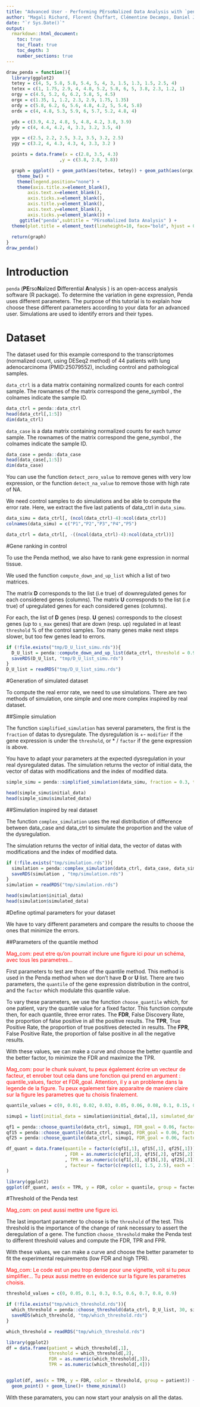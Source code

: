 ```yaml
---
title: "Advanced User - Performing PErsoNalized Data Analysis with `penda`"
author: "Magali Richard, Florent Chuffart, Clémentine Decamps, Daniel Jost"
date: "`r Sys.Date()`"
output: 
  rmarkdown::html_document:
    toc: true
    toc_float: true
    toc_depth: 3
    number_sections: true
---
```


```r
draw_penda = function(){
  library(ggplot2)
  tetey = c(4, 5, 5.8, 5.8, 5.4, 5, 4, 3, 1.5, 1.3, 1.5, 2.5, 4)
  tetex = c(1, 1.75, 2.9, 4, 4.8, 5.2, 5.8, 6, 5, 3.8, 2.3, 1.2, 1)
  orgy = c(4.5, 5.2, 6, 6.2, 5.8, 5, 4.5)
  orgx = c(1.35, 1, 1.2, 2.3, 2.9, 1.75, 1.35)
  ordy = c(5.8, 6.2, 6, 5.6, 4.8, 4.2, 5, 5.4, 5.8)
  ordx = c(4, 4.8, 5.3, 5.9, 6, 5.7, 5.2, 4.8, 4)

  ydx = c(3.9, 4.2, 4.8, 5, 4.8, 4.2, 3.8, 3.9)
  ydy = c(4, 4.4, 4.2, 4, 3.3, 3.2, 3.5, 4)

  ygx = c(2.5, 2.2, 2.5, 3.2, 3.5, 3.2, 2.5)
  ygy = c(3.2, 4, 4.3, 4.3, 4, 3.3, 3.2 )

  points = data.frame(x = c(2.8, 3.5, 4.3)
                    ,y = c(3.8, 2.8, 3.8))

  graph = ggplot() + geom_path(aes(tetex, tetey)) + geom_path(aes(orgx, orgy, size = 3)) + geom_path(aes(ordx, ordy, size = 3)) + geom_path(aes(ydx, ydy, size = 3)) + geom_path(aes(ygx, ygy, size = 3)) + geom_point(data = points, aes(x = x, y = y, size = 3)) +
    theme_bw() +
    theme(legend.position="none") +
    theme(axis.title.x=element_blank(),
        axis.text.x=element_blank(),
        axis.ticks.x=element_blank(),
        axis.title.y=element_blank(),
        axis.text.y=element_blank(),
        axis.ticks.y=element_blank()) +
     ggtitle("penda",subtitle = "PErsoNalized Data Analysis" ) +
  theme(plot.title = element_text(lineheight=10, face="bold", hjust = 0.5), plot.subtitle = element_text(lineheight=.8, face="italic", hjust = 0.5)) 
  
  return(graph)
}
draw_penda()
```

# Introduction

`penda` (**PE**rso**N**alized **D**ifferential **A**nalysis ) is an open-access analysis software (R package). 
To determine the variation in gene expression, Penda uses different parameters. 
The purpose of this tutorial is to explain how choose these different parameters according to your data for an advanced user. Simulations are used to identify errors and their types.

# Dataset

The dataset used for this example correspond to the transcriptomes (normalized count, using DESeq2 method) of 44 patients with lung adenocarcinoma (PMID:25079552), including control and pathological samples. 

`data_ctrl` is a data matrix containing normalized counts for each control sample. 
The rownames of the matrix correspond the gene_symbol , the colnames indicate the sample ID.

```r
data_ctrl = penda::data_ctrl
head(data_ctrl[,1:5])
dim(data_ctrl)
```

`data_case` is a data matrix containing normalized counts for each tumor sample. 
The rownames of the matrix correspond the gene_symbol , the colnames indicate the sample ID.

```r
data_case = penda::data_case
head(data_case[,1:5])
dim(data_case)
```

You can use the function `detect_zero_value` to remove genes with very low expression, or the function `detect_na_value` to remove those with high rate of NA.

We need control samples to do simulations and be able to compute the error rate. Here, we extract the five last patients of data_ctrl in `data_simu`.

```r
data_simu = data_ctrl[, (ncol(data_ctrl)-4):ncol(data_ctrl)]
colnames(data_simu) = c("P1","P2","P3","P4","P5")

data_ctrl = data_ctrl[, -((ncol(data_ctrl)-4):ncol(data_ctrl))]
```


#Gene ranking in control

To use the Penda method, we also have to rank gene expression in normal tissue. 

We used the function `compute_down_and_up_list` which a list of two matrices. 

The matrix **D** corresponds to the list (i.e true) of downregulated genes for each considered genes (columns).
The matrix **U** corresponds to the list (i.e true) of upregulated genes for each considered genes (columns).

For each, the list of **D** genes (resp. **U** genes) corresponds to the closest genes (up to `s_max` genes) that are down (resp. up) regulated in at least `threshold` % of the control samples. 
Too many genes make next steps slower, but too few genes lead to errors.

```r

if (!file.exists("tmp/D_U_list_simu.rds")){
  D_U_list = penda::compute_down_and_up_list(data_ctrl, threshold = 0.99, s_max = 50)
  saveRDS(D_U_list, "tmp/D_U_list_simu.rds")
}
D_U_list = readRDS("tmp/D_U_list_simu.rds")

```


#Generation of simulated dataset

To compute the real error rate, we need to use simulations. There are two methods of simulation, one simple and one more complex inspired by real dataset.


##Simple simulation 

The function `simplified_simulation` has several parameters, the first is the `fraction` of datas to dysregulate. The dysregulation is +- `modifier` if the gene expression is under the `threshold`, or * / `factor` if the gene expression is above.

You have to adapt your parameters at the expected dysregulation in your real dysregulated datas.
The simulation returns the vector of initial data, the vector of datas with modifications and the index of modified data. 

```r
simple_simu = penda::simplified_simulation(data_simu, fraction = 0.3, threshold = 60, modifier = 30, factor = 3)

head(simple_simu$initial_data)
head(simple_simu$simulated_data)
```

##Simulation inspired by real dataset

The function `complex_simulation` uses the real distribution of difference between data_case and data_ctrl to simulate the proportion and the value of the dysregulation. 

The simulation returns the vector of initial data, the vector of datas with modifications and the index of modified data. 

```r
if (!file.exists("tmp/simulation.rds")){
  simulation = penda::complex_simulation(data_ctrl, data_case, data_simu)
  saveRDS(simulation , "tmp/simulation.rds")
}
simulation = readRDS("tmp/simulation.rds")

head(simulation$initial_data)
head(simulation$simulated_data)
```

#Define optimal parameters for your dataset

We have to vary different parameters and compare the results to choose the ones that minimize the errors.

##Parameters of the quantile method

<span style="color:red">Mag_com: peut etre qu'on pourrait inclure une figure ici pour un schéma, avec tous les parametres... </span>

First parameters to test are those of the quantile method. This method is used in the Penda method when we don't have **D** or **U** list. There are two parameters, the `quantile` of the gene expression distribution in the control, and the `factor` which modulate this quantile value.

To vary these parameters, we use the function `choose_quantile` which, for one patient, vary the quantile value for a fixed factor. This function compute then, for each quantile, three error rates.
The **FDR**, False Discovery Rate, the proportion of false positive in all the positive results.
The **TPR**, True Positive Rate, the proportion of true positives detected in results.
The **FPR**, False Positive Rate, the proportion of false positive in all the negative results. 

With these values, we can make a curve and choose the better quantile and the better factor, to minimize the FDR and maximize the TPR. 

<span style="color:red">Mag_com: pour le chunk suivant, tu peux également écrire un vecteur de facteur, et enrober tout cela dans une fonction qui prend en argument : quantile_values, factor et FDR_goal. Attention, il y a un probleme dans la legende de la figure. Tu peux egalement faire apparaitre de maniere claire sur la figure les parametres que tu choisis finalement. </span>

```r

quantile_values = c(0, 0.01, 0.02, 0.03, 0.05, 0.06, 0.08, 0.1, 0.15, 0.2, 0.3, 0.4)

simup1 = list(initial_data = simulation$initial_data[,1], simulated_data = simulation$simulated_data[,1])

qf1 = penda::choose_quantile(data_ctrl, simup1, FDR_goal = 0.06, factor = 1, quantile_values = quantile_values)
qf15 = penda::choose_quantile(data_ctrl, simup1, FDR_goal = 0.06, factor = 1.5, quantile_values = quantile_values)
qf25 = penda::choose_quantile(data_ctrl, simup1, FDR_goal = 0.06, factor = 2.5, quantile_values = quantile_values)

df_quant = data.frame(quantile = factor(c(qf1[,1], qf15[,1], qf25[,1]))
                      , FDR = as.numeric(c(qf1[,2], qf15[,2], qf25[,2]))
                      , TPR = as.numeric(c(qf1[,3], qf15[,3], qf25[,3]))
                      , facteur = factor(c(rep(c(1, 1.5, 2.5), each = 12)))
)

library(ggplot2)
ggplot(df_quant, aes(x = TPR, y = FDR, color = quantile, group = facteur, shape = facteur)) + geom_point() + geom_line()


```

#Threshold of the Penda test

<span style="color:red">Mag_com: on peut aussi mettre une figure ici. </span>

The last important parameter to choose is the `threshold` of the test. This threshold is the importance of the change of rank necessary to assert the deregulation of a gene. 
The function `choose_threshold` make the Penda test to different threshold values and compute the FDR, TPR and FPR. 

With these values, we can make a curve and choose the better parameter to fit the experimental requirements (low FDR and high TPR).

<span style="color:red">Mag_com: Le code est un peu trop dense pour une vignette, voit si tu peux simplifier... Tu peux aussi mettre en evidence sur la figure les parametres choisis. </span>

```r

threshold_values = c(0, 0.05, 0.1, 0.3, 0.5, 0.6, 0.7, 0.8, 0.9)

if (!file.exists("tmp/which_threshold.rds")){
  which_threshold = penda::choose_threshold(data_ctrl, D_U_list, 30, simup1, threshold_values, quant_test = 0.03, factor_test = 1)
  saveRDS(which_threshold, "tmp/which_threshold.rds")
}

which_threshold = readRDS("tmp/which_threshold.rds")

library(ggplot2)
df = data.frame(patient = which_threshold[,1],
                threshold = which_threshold[,2],
                FDR = as.numeric(which_threshold[,3]),
                TPR = as.numeric(which_threshold[,4]))


ggplot(df, aes(x = TPR, y = FDR, color = threshold, group = patient)) +
  geom_point() + geom_line()+ theme_minimal()

```

With these paramaters, you can now start your analysis on all the datas. 
